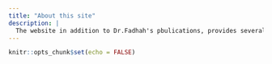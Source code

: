 ```yaml
---
title: "About this site"
description: |
  The website in addition to Dr.Fadhah's pbulications, provides several short toturials to R and Statistics. 
---
```


```r
knitr::opts_chunk$set(echo = FALSE)
```

